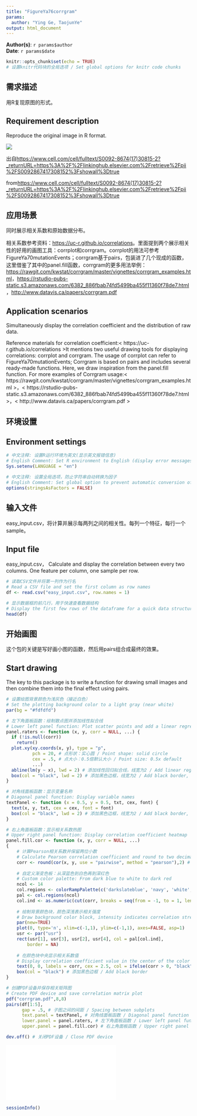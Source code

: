 ```yaml
---
title: "FigureYa76corrgram"
params:
  author: "Ying Ge, TaojunYe"
output: html_document
---
```


**Author(s)**: `r params$author`  
**Date**: `r params$date`  


```r
knitr::opts_chunk$set(echo = TRUE)
# 设置knitr代码块的全局选项 / Set global options for knitr code chunks
```

## 需求描述

用R复现原图的形式。

## Requirement description

Reproduce the original image in R format.

![](example.png)

出自<https://www.cell.com/cell/fulltext/S0092-8674(17)30815-2?_returnURL=https%3A%2F%2Flinkinghub.elsevier.com%2Fretrieve%2Fpii%2FS0092867417308152%3Fshowall%3Dtrue>

from<https://www.cell.com/cell/fulltext/S0092-8674(17)30815-2?_returnURL=https%3A%2F%2Flinkinghub.elsevier.com%2Fretrieve%2Fpii%2FS0092867417308152%3Fshowall%3Dtrue>

## 应用场景

同时展示相关系数和原始数据分布。

相关系数参考资料：<https://uc-r.github.io/correlations>。里面提到两个展示相关性的好用的画图工具：corrplot和corrgram。corrplot的用法可参考FigureYa70mutationEvents；corrgram基于pairs，包装进了几个现成的函数，这里借鉴了其中的panel.fill函数，corrgram的更多用法举例：<https://rawgit.com/kwstat/corrgram/master/vignettes/corrgram_examples.html>，<https://rstudio-pubs-static.s3.amazonaws.com/6382_886fbab74fd5499ba455f11360f78de7.html>，<http://www.datavis.ca/papers/corrgram.pdf>

## Application scenarios

Simultaneously display the correlation coefficient and the distribution of raw data.

Reference materials for correlation coefficient:< https://uc-r.github.io/correlations >It mentions two useful drawing tools for displaying correlations: corrplot and corrgram. The usage of corrplot can refer to FigureYa70mutationEvents; Corrgram is based on pairs and includes several ready-made functions. Here, we draw inspiration from the panel.fill function. For more examples of Corrgram usage:< https://rawgit.com/kwstat/corrgram/master/vignettes/corrgram_examples.html >，< https://rstudio-pubs-static.s3.amazonaws.com/6382_886fbab74fd5499ba455f11360f78de7.html >，< http://www.datavis.ca/papers/corrgram.pdf >

## 环境设置

## Environment settings

```r
# 中文注释: 设置R运行环境为英文(显示英文报错信息)
# English Comment: Set R environment to English (display error messages in English)
Sys.setenv(LANGUAGE = "en") 

# 中文注释: 设置全局选项，防止字符串自动转换为因子
# English Comment: Set global option to prevent automatic conversion of strings to factors
options(stringsAsFactors = FALSE)
```

## 输入文件

easy_input.csv，将计算并展示每两列之间的相关性。每列一个特征，每行一个sample。

## Input file

easy_input.csv， Calculate and display the correlation between every two columns. One feature per column, one sample per row.

```r
# 读取CSV文件并将第一列作为行名
# Read a CSV file and set the first column as row names
df <- read.csv("easy_input.csv", row.names = 1)

# 显示数据框的前几行，用于快速查看数据结构
# Display the first few rows of the dataframe for a quick data structure overview
head(df)
```

## 开始画图

这个包的关键是写好画小图的函数，然后用pairs组合成最终的效果。

## Start drawing

The key to this package is to write a function for drawing small images and then combine them into the final effect using pairs.

```r
# 设置绘图背景颜色为浅灰色（接近白色）
# Set the plotting background color to a light gray (near white)
par(bg = "#fdfdfd")

# 左下角面板函数：绘制散点图并添加线性拟合线
# Lower left panel function: Plot scatter points and add a linear regression line
panel.raters <- function (x, y, corr = NULL, ...) {
  if (!is.null(corr)) 
    return()
  plot.xy(xy.coords(x, y), type = "p", 
          pch = 20, # 点形状：实心圆 / Point shape: solid circle
          cex = .5, # 点大小：0.5倍默认大小 / Point size: 0.5x default
          ...)
  abline(lm(y ~ x), lwd = 2) # 添加线性回归拟合线，线宽为2 / Add linear regression line, line width 2
  box(col = "black", lwd = 2) # 添加黑色边框，线宽为2 / Add black border, line width 2
}

# 对角线面板函数：显示变量名称
# Diagonal panel function: Display variable names
textPanel <- function (x = 0.5, y = 0.5, txt, cex, font) {
  text(x, y, txt, cex = cex, font = font)
  box(col = "black", lwd = 2) # 添加黑色边框，线宽为2 / Add black border, line width 2
}

# 右上角面板函数：显示相关系数热图
# Upper right panel function: Display correlation coefficient heatmap
panel.fill.cor <- function (x, y, corr = NULL, ...) 
{
    # 计算Pearson相关系数并保留两位小数
    # Calculate Pearson correlation coefficient and round to two decimal places
    corr <- round(cor(x, y, use = "pairwise", method = "pearson"),2) # Can be changed to "kendall" or "spearman"
    
    # 自定义渐变色板：从深蓝色到白色再到深红色
    # Custom color palette: From dark blue to white to dark red
    ncol <- 14
    col.regions <- colorRampPalette(c('darkslateblue', 'navy', 'white', 'firebrick3', 'red'))
    pal <- col.regions(ncol)
    col.ind <- as.numeric(cut(corr, breaks = seq(from = -1, to = 1, length.out = ncol + 1), include.lowest = TRUE))
    
    # 绘制背景颜色块，颜色深浅表示相关强度
    # Draw background color block, intensity indicates correlation strength
    par(new=TRUE)
    plot(0, type='n', xlim=c(-1,1), ylim=c(-1,1), axes=FALSE, asp=1)
    usr <- par("usr")
    rect(usr[1], usr[3], usr[2], usr[4], col = pal[col.ind], 
        border = NA)
    
    # 在颜色块中央显示相关系数值
    # Display correlation coefficient value in the center of the color block
    text(0, 0, labels = corr, cex = 2.5, col = ifelse(corr > 0, "black", "white"))
    box(col = "black") # 添加黑色边框 / Add black border
}

# 创建PDF设备并保存相关矩阵图
# Create PDF device and save correlation matrix plot
pdf("corrgram.pdf",8,8)
pairs(df[1:5], 
      gap = .5, # 子图之间的间距 / Spacing between subplots
      text.panel = textPanel, # 对角线面板函数 / Diagonal panel function
      lower.panel = panel.raters, # 左下角面板函数 / Lower left panel function
      upper.panel = panel.fill.cor) # 右上角面板函数 / Upper right panel function

dev.off() # 关闭PDF设备 / Close PDF device
```

![](corrgram.pdf)

```r
sessionInfo()
```